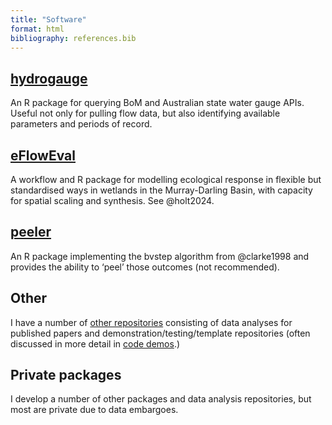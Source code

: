 ```yaml
---
title: "Software"
format: html
bibliography: references.bib
---
```


## [hydrogauge](hydrogauge)

An R package for querying BoM and Australian state water gauge APIs. Useful not only for pulling flow data, but also identifying available parameters and periods of record.

## [eFlowEval](https://github.com/galenholt/eFlowEval)

A workflow and R package for modelling ecological response in flexible but standardised ways in wetlands in the Murray-Darling Basin, with capacity for spatial scaling and synthesis. See @holt2024.

## [peeler](https://github.com/galenholt/peeler)

An R package implementing the bvstep algorithm from @clarke1998 and provides the ability to 'peel' those outcomes (not recommended).

## Other

I have a number of [other repositories](https://github.com/galenholt) consisting of data analyses for published papers and demonstration/testing/template repositories (often discussed in more detail in [code demos](code_demos.qmd).)

## Private packages

I develop a number of other packages and data analysis repositories, but most are private due to data embargoes.
